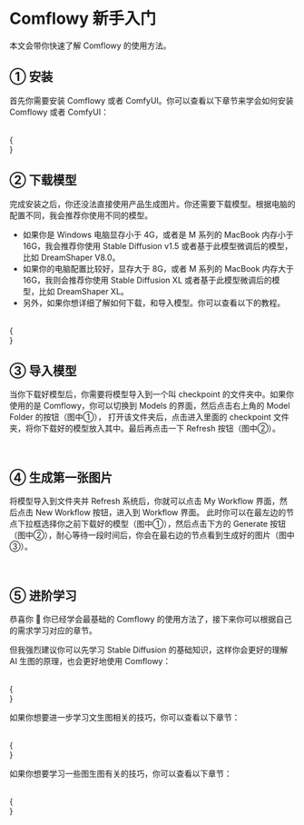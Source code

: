 
# Comflowy 新手入门

本文会带你快速了解 Comflowy 的使用方法。

## ① 安装

首先你需要安装 Comflowy 或者 ComfyUI。你可以查看以下章节来学会如何安装 Comflowy 或者 ComfyUI：

<br/>
{
  <div className="flex flex-wrap justify-start gap-4">
    <Cards 
      image={"/install-comfyui-and-model/install-banner.png"}
      title={"安装"}
      href={"../preparation-for-study/install"}
      tag={"教程"}
    />
    <Cards 
      image={"/blog/comflowy-faq/cardbanner.png"}
      title={"Comflowy FAQ"}
      href={"../blog/comflowy-faq"}
      tag={"教程"}
    />
  </div>
}


## ② 下载模型

完成安装之后，你还没法直接使用产品生成图片。你还需要下载模型。根据电脑的配置不同，我会推荐你使用不同的模型。

* 如果你是 Windows 电脑显存小于 4G，或者是 M 系列的 MacBook 内存小于 16G，我会推荐你使用 Stable Diffusion v1.5 或者基于此模型微调后的模型，比如 DreamShaper V8.0。
* 如果你的电脑配置比较好，显存大于 8G，或者 M 系列的 MacBook 内存大于 16G，我则会推荐你使用 Stable Diffusion XL 或者基于此模型微调后的模型，比如 DreamShaper XL。
* 另外，如果你想详细了解如何下载，和导入模型。你可以查看以下的教程。

<br/>
{
  <div className="flex flex-wrap justify-start gap-4">
    <Cards 
      image={"/model/dream-shaper/banner.png"}
      title={"DreamShaper V8.0"}
      href={"/model/dream-shaper-v-8"}
      tag={"Checkpoint"}
    />
    <Cards 
      image={"/model/dream-shaper-xl/banner.png"}
      title={"DreamShaper XL"}
      href={"/model/dream-shaper-xl"}
      tag={"Checkpoint"}
    />
    <Cards 
      image={"/install-comfyui-and-model/download-banner.png"}
      title={"下载和导入模型"}
      href={"../preparation-for-study/model"}
      tag={"教程"}
    />
  </div>
}

## ③ 导入模型

当你下载好模型后，你需要将模型导入到一个叫 checkpoint 的文件夹中。如果你使用的是 Comflowy，你可以切换到 Models 的界面，然后点击右上角的 Model Folder 的按钮（图中①），
打开该文件夹后，点击进入里面的 checkpoint 文件夹，将你下载好的模型放入其中。最后再点击一下 Refresh 按钮（图中②）。

<br/>
<PhotoProvider>
  <PhotoView src="/install-comfyui-and-model/023.png">
      <img src="/install-comfyui-and-model/023.png" alt="" className='rounded-lg'/>
  </PhotoView>
</PhotoProvider>

## ④ 生成第一张图片

将模型导入到文件夹并 Refresh 系统后，你就可以点击 My Workflow 界面，然后点击 New Workflow 按钮，进入到 Workflow 界面。
此时你可以在最左边的节点下拉框选择你之前下载好的模型（图中①），然后点击下方的 Generate 按钮（图中②），耐心等待一段时间后，你会在最右边的节点看到生成好的图片（图中③）。

<br/>
<PhotoProvider>
  <PhotoView src="/stable-diffusion-foundation/009.png">
      <img src="/stable-diffusion-foundation/009.png" alt="" className='rounded-lg'/>
  </PhotoView>
</PhotoProvider>

## ⑤ 进阶学习

恭喜你 🎉
你已经学会最基础的 Comflowy 的使用方法了，接下来你可以根据自己的需求学习对应的章节。

但我强烈建议你可以先学习 Stable Diffusion 的基础知识，这样你会更好的理解 AI 生图的原理，也会更好地使用 Comflowy：

<br/>
{
  <div className="flex flex-wrap justify-start gap-4">
    <Cards 
      image={"/stable-diffusion-foundation/cardbanner.png"}
      title={"Stable Diffusion 基础"}
      href={"../basics/stable-diffusion-foundation"}
      tag={"教程"}
    />
    <Cards 
      image={"/comfyui-foundation/cardbanner001.png"}
      title={"Comflowy Basic ①"}
      href={"../basics/comfyui-foundation"}
      tag={"教程"}
    />
    <Cards 
      image={"/comfyui-foundation/cardbanner002.png"}
      title={"Comflowy Basic ②"}
      href={"../basics/basic-nodes"}
      tag={"教程"}
    />
  </div>
}

如果你想要进一步学习文生图相关的技巧，你可以查看以下章节：

<br/>
{
  <div className="flex flex-wrap justify-start gap-4">
    <Cards 
      image={"/stable-diffusion-prompt/cardbanner001.png"}
      title={"SD Prompt 基础"}
      href={"../basics/prompt"}
      tag={"教程"}
    />
    <Cards 
      image={"/stable-diffusion-prompt/cardbanner002.png"}
      title={"Embedding"}
      href={"../basics/embedding"}
      tag={"教程"}
    />
    <Cards 
      image={"/comfyui-lora/cardbanner.png"}
      title={"LoRA"}
      href={"../basics/lora"}
      tag={"教程"}
    />
  </div>
}

如果你想要学习一些图生图有关的技巧，你可以查看以下章节：

<br/>
{
  <div className="flex flex-wrap justify-start gap-4">
    <Cards 
      image={"/comfyui-img2img/cardbanner.png"}
      title={"图生图基础"}
      href={"../advanced/image-to-image"}
      tag={"教程"}
    />
    <Cards 
      image={"/comfyui-upscale/cardbanner.png"}
      title={"Upscale"}
      href={"../advanced/upscale"}
      tag={"教程"}
    />
    <Cards 
      image={"/comfyui-inoutpainting/banner.png"}
      title={"In/Outpainting"}
      href={"/advanced/in-out-painting"}
      tag={"教程"}
    />
    <Cards 
      image={"/comfyui-controlnet/cardbanner.png"}
      title={"ControlNet"}
      href={"../advanced/controlnet"}
      tag={"教程"}
    />
  </div>
}
